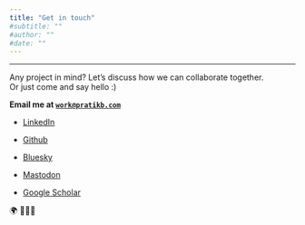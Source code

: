 ```yaml
---
title: "Get in touch"
#subtitle: ""
#author: ""
#date: ""
---
```


------------------------------------------------------------------------

Any project in mind? Let's discuss how we can collaborate together. <i class="bi bi-rocket-takeoff"></i> \
Or just come and say hello :) 

<strong> <i class="bi bi-envelope-at"></i> Email me at <a href="mailto:work@pratikb.com"><code>work@pratikb.com</code></a></strong>

-   <i class="bi bi-linkedin"></i><a rel="me" href="https://www.linkedin.com/in/prbhx/">LinkedIn</a>

-   <i class="bi bi-github"></i><a rel="me" href="https://github.com/pratik-bhandari">Github</a>

-   <a rel="me" href="https://bsky.app/profile/pratikb.com"><i class="bi bi-square-fill"></i>Bluesky</a>

-   <i class="bi bi-mastodon"></i><a rel="me" href="https://neuromatch.social/@pratikb">Mastodon</a>

-   <i class="bi bi-mortarboard-fill"></i><a rel="me" href="https://scholar.google.de/citations?user=Y0HnEQwAAAAJ&hl=en&oi=ao">Google Scholar</a>
 
 🌍 🌱🌲🌊 